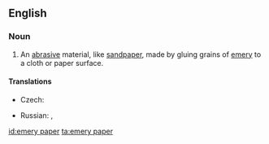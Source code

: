 ==English==
{{wikipedia}}

===Noun===
{{en-noun|-|sg=[[emery]] [[paper]]}}

# An [[abrasive]] material, like [[sandpaper]], made by gluing grains of [[emery]] to a cloth or paper surface.

====Translations====
{{trans-top|abrasive material}}
* Czech: {{t-|cs|smirkový papír|m}}
{{trans-mid}}
* Russian: {{t|ru|наждачная бумага|f|sc=Cyrl}},  {{t|ru|шкурка|f|sc=Cyrl}}
{{trans-bottom}}

[[id:emery paper]]
[[ta:emery paper]]